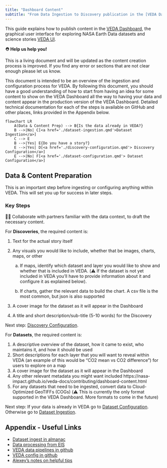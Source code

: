 ```yaml
---
title: "Dashboard Content"
subtitle: "From Data Ingestion to Discovery publication in the [VEDA Dashboard](https://www.earthdata.nasa.gov/dashboard/)"
---
```


This guide explains how to publish content in the [VEDA Dashboard](https://www.earthdata.nasa.gov/dashboard/), the graphical user interface
for exploring NASA Earth Data datasets and science stories [VEDA UI](https://github.com/NASA-IMPACT/veda-ui).


**⛑ Help us help you!**

This is a living document and will be updated as the content creation process is improved. If you find any error or sections that are not clear enough please let us know.

This document is intended to be an overview of the ingestion and configuration process for VEDA. By following this document, you should have a good understanding of how to start from having an idea for some content to show on the VEDA Dashboard all the way to having your data and content appear in the production version of the VEDA Dashboard. Detailed technical documentation for each of the steps is available on GitHub and other places, links provided in the Appendix below.


```mermaid
flowchart LR
    A(Data & Content Prep) --> B{Is the data already in VEDA?}
    B -->|No| C[<a href='./dataset-ingestion.qmd'>Dataset Ingestion</a>]
    C --> E
    B -->|Yes| E{Do you have a story?}
    E -->|Yes| D[<a href='./discovery-configuration.qmd'> Discovery Configuration</a>]
    E -->|No| F[<a href='./dataset-configuration.qmd'> Dataset Configuration</a>]
```

## Data & Content Preparation

This is an important step before ingesting or configuring anything within VEDA. This will set you up for success in later steps.


### Key Steps

🧑‍💻 Collaborate with partners familiar with the data context, to draft the necessary content.


For **Discoveries**, the required content is:

1.  Text for the actual story itself
2.  Any visuals you would like to include, whether that be images, charts, maps, or other

    a. If maps, identify which dataset and layer you would like to show and whether that is included in VEDA. (⚠️ If the dataset is not yet included in VEDA you'll have to provide information about it and configure it as explained below).

    b. If charts, gather the relevant data to build the chart. A csv file is the most common, but json is also supported

3.  A cover image for the dataset as it will appear in the Dashboard
4.  A title and short description/sub-title (5-10 words) for the Discovery

Next step: [Discovery Configuration](./discovery-configuration.qmd).


For **Datasets**, the required content is:

1. A descriptive overview of the dataset, how it came to exist, who maintains it, and how it should be used
2. Short descriptions for each layer that you will want to reveal within VEDA (an example of this would be "CO2 mean vs CO2 difference") for users to explore on a map
3. A cover image for the dataset as it will appear in the Dashboard
4. Any other relevant metadata you might want included
    https://nasa-impact.github.io/veda-docs/contributing/dashboard-content.html
5. For any datasets that need to be ingested, convert data to Cloud-Optimized GeoTIFFs (COGs) (⚠️ This is currently the only format supported in the VEDA Dashboard. More formats to come in the future)

Next step: If your data is already in VEDA go to [Dataset Configuration](./dataset-configuration.qmd). Otherwise go to [Dataset Ingestion](./dataset-ingestion.qmd).

## Appendix - Useful Links

* [Dataset ingest in almanac](https://almanac.io/handbook/veda-product-development-documentation-I3UwKo/data-ingestion-guide-JuxFFfPT0WlGJJ1MWjE0tXrIFq2bppkv)
* [Data processing from EIS](https://github.com/Earth-Information-System/veda-data-processing)
* [VEDA data pipelines in github](https://github.com/NASA-IMPACT/veda-data-pipelines)
* [VEDA config in github](https://github.com/NASA-IMPACT/veda-config)
* [Alexey’s notes on helpful tips](https://docs.google.com/document/d/13go47lheeIU2kQqoZo4DVwLWJBEQp25S61vQz-a4T9A/edit)